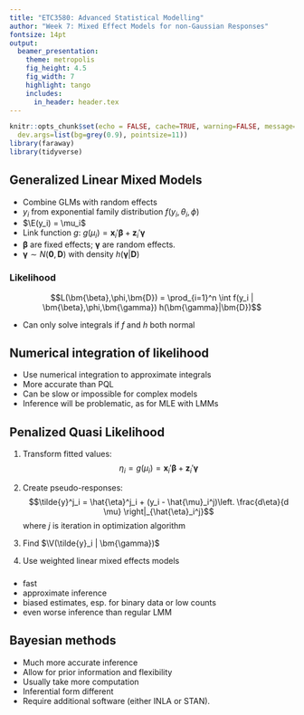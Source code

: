 ```yaml
---
title: "ETC3580: Advanced Statistical Modelling"
author: "Week 7: Mixed Effect Models for non-Gaussian Responses"
fontsize: 14pt
output:
  beamer_presentation:
    theme: metropolis
    fig_height: 4.5
    fig_width: 7
    highlight: tango
    includes:
      in_header: header.tex
---
```


```r
knitr::opts_chunk$set(echo = FALSE, cache=TRUE, warning=FALSE, message=FALSE,
  dev.args=list(bg=grey(0.9), pointsize=11))
library(faraway)
library(tidyverse)
```

## Generalized Linear Mixed Models

 * Combine GLMs with random effects
 * $y_i$ from exponential family distribution $f(y_i, \theta_i, \phi)$
 * $\E(y_i) = \mu_i$
 * Link function $g$: $g(\mu_i) = \bm{x}_i' \bm{\beta} + \bm{z}_i' \bm{\gamma}$
 * $\bm{\beta}$ are fixed effects; $\bm{\gamma}$ are random effects.
 * $\bm{\gamma} \sim N(\bm{0},\bm{D})$ with density $h(\bm{\gamma}|\bm{D})$
\pause

### Likelihood
$$L(\bm{\beta},\phi,\bm{D}) = \prod_{i=1}^n \int f(y_i | \bm{\beta},\phi,\bm{\gamma}) h(\bm{\gamma}|\bm{D})$$

   * Can only solve integrals if $f$ and $h$ both normal

## Numerical integration of likelihood

\begin{block}{Likelihood}
$$L(\bm{\beta},\phi,\bm{D}) = \prod_{i=1}^n \int f(y_i | \bm{\beta},\phi,\bm{\gamma}) h(\bm{\gamma}|\bm{D})$$
\end{block}

 * Use numerical integration to approximate integrals
 * More accurate than PQL
 * Can be slow or impossible for complex models
 * Inference will be problematic, as for MLE with LMMs

## Penalized Quasi Likelihood
\fontsize{13}{14}\sf

1. Transform fitted values:
$$\eta_i = g(\mu_i) = \bm{x}_i'\bm{\beta} + \bm{z}_i'\bm{\gamma}$$

2. Create pseudo-responses:
$$\tilde{y}^j_i = \hat{\eta}^j_i + (y_i - \hat{\mu}_i^j)\left. \frac{d\eta}{d \mu} \right|_{\hat{\eta}_i^j}$$
where $j$ is iteration in optimization algorithm

3. Find $\V(\tilde{y}_i | \bm{\gamma})$

4. Use weighted linear mixed effects models

\pause\vspace*{0.3cm}

###
 * fast
 * approximate inference
 * biased estimates, esp.\ for binary data or low counts
 * even worse inference than regular LMM

## Bayesian methods

 * Much more accurate inference
 * Allow for prior information and flexibility
 * Usually take more computation
 * Inferential form different
 * Require additional software (either INLA or STAN).
